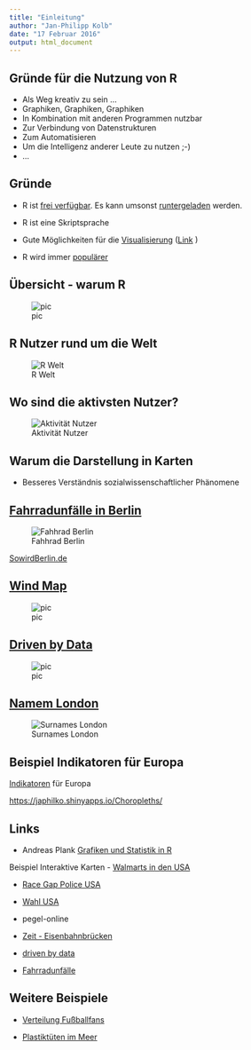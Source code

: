 ```yaml
---
title: "Einleitung"
author: "Jan-Philipp Kolb"
date: "17 Februar 2016"
output: html_document
---
```


## Gründe für die Nutzung von R

- Als Weg kreativ zu sein ...
- Graphiken, Graphiken, Graphiken
- In Kombination mit anderen Programmen nutzbar
- Zur Verbindung von Datenstrukturen
- Zum Automatisieren
- Um die Intelligenz anderer Leute zu nutzen ;-)
- ...


## Gründe

- R ist [frei verfügbar](http://www.inside-r.org/why-use-r). Es kann umsonst [runtergeladen](http://mirrors.softliste.de/cran/) werden.

- R ist eine Skriptsprache 
- Gute Möglichkeiten für die [Visualisierung](http://research.stowers-institute.org/efg/R/) ([Link](http://www.sr.bham.ac.uk/~ajrs/R/r-gallery.html) )

- R wird immer [populärer](https://twitter.com/josiahjdavis/status/559778930476220418)

## Übersicht - warum R

![pic](http://d287f0h5fel5hu.cloudfront.net/blog/wp-content/uploads/2013/06/bar-learn-r-img11.png)

## R Nutzer rund um die Welt

![R Welt](http://revolution-computing.typepad.com/.a/6a010534b1db25970b0191035099d8970c-pi)

## Wo sind die aktivsten Nutzer?

![Aktivität Nutzer](http://spatial.ly/wp-content/uploads/2013/06/r_activity.png)

## Warum die Darstellung in Karten

- Besseres Verständnis sozialwissenschaftlicher Phänomene

## [Fahrradunfälle in Berlin](http://michael-hoerz.de/maps/berlin-bike/)

![Fahhrad Berlin](https://asset0.torial.com/system/portfolio_item_images/production/2014/07/21/m5we1vmq6_preview_image_9678.jpg)

[SowirdBerlin.de](http://www.sowirdberlin.de/)


## [Wind Map](http://hint.fm/wind/)

![pic](http://www.flowjustflow.com/wp-content/gallery/hint-fm/high-res-3600.jpg)


## [Driven by Data](www.driven-by-data.net/)

![pic](http://driven-by-data.net/images/working-women-full.png)


## [Namem London](http://names.mappinglondon.co.uk/)

![Surnames London](http://mappinglondon.co.uk/wp-content/uploads/2011/11/surnames1.png)

## Beispiel Indikatoren für Europa

[Indikatoren](https://japhilko.shinyapps.io/Choropleths/) für Europa

<https://japhilko.shinyapps.io/Choropleths/>


## Links

- Andreas Plank [Grafiken und Statistik in R](http://www.chironomidaeproject.com/fileadmin/downloads/Formeln_in_R.pdf)

Beispiel Interaktive Karten - [Walmarts in den USA](https://rpubs.com/Radcliffe/walmart)


- [Race Gap Police USA](http://www.nytimes.com/interactive/2014/09/03/us/the-race-gap-in-americas-police-departments.html?_r=0)


- [Wahl USA](http://fivethirtyeight.com/)

- pegel-online

- [Zeit - Eisenbahnbrücken](http://detektor.fm/digital/datenjournalismus-interaktive-karte-zeigt-marode-deutsche-bahn-bruecken)

- [driven by data](http://driven-by-data.net/)

- [Fahrradunfälle](http://michael-hoerz.de/maps/berlin-bike/)

## Weitere Beispiele


- [Verteilung Fußballfans](http://interaktiv.morgenpost.de/beta-fussballkarte/#7/51.258/10.756)

- [Plastiktüten im Meer](http://news.nationalgeographic.com/news/2014/07/140715-ocean-plastic-debris-trash-pacific-garbage-patch/)

